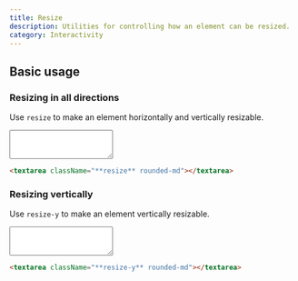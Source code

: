 ```yaml
---
title: Resize
description: Utilities for controlling how an element can be resized.
category: Interactivity
---
```



## Basic usage

### Resizing in all directions

Use `resize` to make an element horizontally and vertically resizable.

<Example hint="Drag the textarea handle in the demo to see the expected behaviour">
  <div className="w-full flex items-center justify-center">
    <textarea className="resize text-sm p-2 w-80 ring-1 ring-slate-900/10 shadow-sm rounded-md dark:bg-slate-800 dark:ring-0 dark:highlight-white/5" rows="3"></textarea>
  </div>
</Example>

```html
<textarea className="**resize** rounded-md"></textarea>
```

### Resizing vertically

Use `resize-y` to make an element vertically resizable.

<Example hint="Drag the textarea handle in the demo to see the expected behaviour">
  <div className="w-full flex items-center justify-center">
    <textarea className="resize-y text-sm p-2 w-80 ring-1 ring-slate-900/10 shadow-sm rounded-md dark:bg-slate-800 dark:ring-0 dark:highlight-white/5" rows="3"></textarea>
  </div>
</Example>

```html
<textarea className="**resize-y** rounded-md"></textarea>
```
